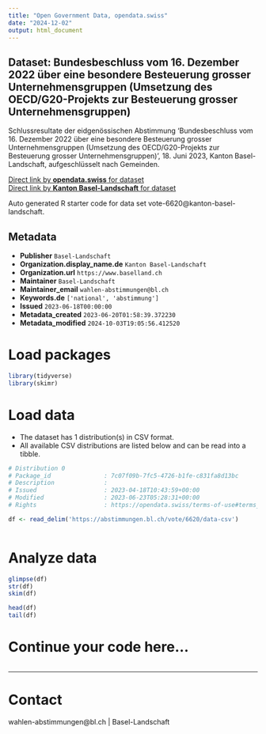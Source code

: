 ```yaml
---
title: "Open Government Data, opendata.swiss"
date: "2024-12-02"
output: html_document
---
```


## Dataset: Bundesbeschluss vom 16. Dezember 2022 über eine besondere Besteuerung grosser Unternehmensgruppen (Umsetzung des OECD/G20-Projekts zur Besteuerung grosser Unternehmensgruppen)

Schlussresultate der eidgenössischen Abstimmung 'Bundesbeschluss vom 16. Dezember 2022 über eine besondere Besteuerung grosser Unternehmensgruppen (Umsetzung des OECD/G20-Projekts zur Besteuerung grosser Unternehmensgruppen) ', 18. Juni 2023, Kanton Basel-Landschaft, aufgeschlüsselt nach Gemeinden.

[Direct link by **opendata.swiss** for dataset](https://opendata.swiss/de/dataset/bundesbeschluss-vom-16-dezember-2022-uber-eine-besondere-besteuerung-grosser-unternehmensgruppe1)<br>
[Direct link by **Kanton Basel-Landschaft** for dataset](https://abstimmungen.bl.ch/vote/6620/data)

Auto generated R starter code for data set vote-6620@kanton-basel-landschaft.

## Metadata

- **Publisher** `Basel-Landschaft`
- **Organization.display_name.de** `Kanton Basel-Landschaft`
- **Organization.url** `https://www.baselland.ch`
- **Maintainer** `Basel-Landschaft`
- **Maintainer_email** `wahlen-abstimmungen@bl.ch`
- **Keywords.de** `['national', 'abstimmung']`
- **Issued** `2023-06-18T00:00:00`
- **Metadata_created** `2023-06-20T01:58:39.372230`
- **Metadata_modified** `2024-10-03T19:05:56.412520`


# Load packages

```r

library(tidyverse)
library(skimr)

```

# Load data

-   The dataset has 1 distribution(s) in CSV format.
-   All available CSV distributions are listed below and can be read into a tibble.

```r

# Distribution 0
# Package_id               : 7c07f09b-7fc5-4726-b1fe-c831fa8d13bc
# Description              : 
# Issued                   : 2023-04-18T10:43:59+00:00
# Modified                 : 2023-06-23T05:28:31+00:00
# Rights                   : https://opendata.swiss/terms-of-use#terms_by

df <- read_delim('https://abstimmungen.bl.ch/vote/6620/data-csv')



```

# Analyze data

```r

glimpse(df)
str(df)
skim(df)

head(df)
tail(df)

```

# Continue your code here...

```r

```

------------------------------------------------------------------------

# Contact

wahlen-abstimmungen@bl.ch | Basel-Landschaft
